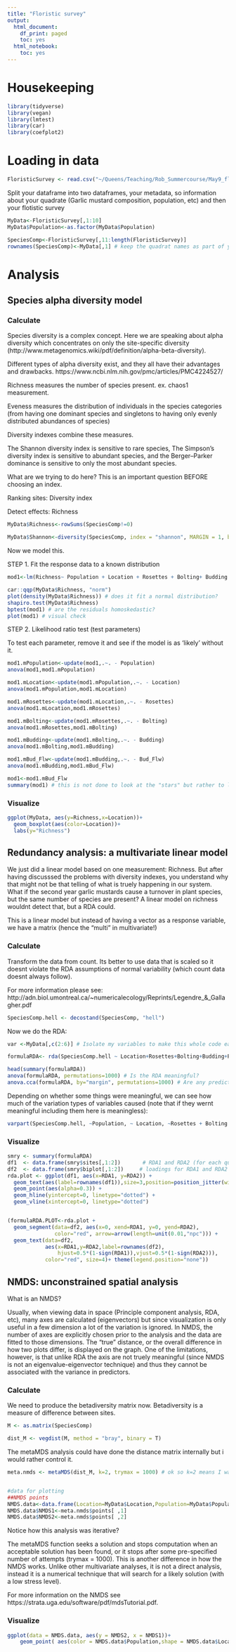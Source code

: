 ```yaml
---
title: "Floristic survey"
output:
  html_document:
    df_print: paged
    toc: yes
  html_notebook:
    toc: yes
---
```

# Housekeeping

```r
library(tidyverse)
library(vegan)
library(lmtest)
library(car)
library(coefplot2)
```

# Loading in data

```r
FloristicSurvey <- read.csv("~/Queens/Teaching/Rob_Summercourse/May9_floristicsurvey.csv")
```


Split your dataframe into two dataframes, your metadata, so information about your quadrate (Garlic mustard composition, population, etc) and then your flotistic survey

```r
MyData<-FloristicSurvey[,1:10]
MyData$Population<-as.factor(MyData$Population)

SpeciesComp<-FloristicSurvey[,11:length(FloristicSurvey)]
rownames(SpeciesComp)<-MyData[,1] # keep the quadrat names as part of your floristic survey dataframe.
```



# Analysis

## Species alpha diversity model

### Calculate
Species diversity is a complex concept. Here we are speaking about alpha diversity which concentrates on only the site-specific diversity (http://www.metagenomics.wiki/pdf/definition/alpha-beta-diversity). 


Different types of alpha diversity exist, and they all have their advantages and drawbacks.
https://www.ncbi.nlm.nih.gov/pmc/articles/PMC4224527/

Richness measures the number of species present. ex. chaos1 measurement.

Eveness measures the distribution of individuals in the species categories (from having one dominant species and singletons to having only evenly distributed abundances of species)

Diversity indexes combine these measures. 

The Shannon diversity index is sensitive to rare species, The Simpson's diversity index is sensitive to abundant species, and the Berger–Parker dominance is sensitive to only the most abundant species.  

What are we trying to do here? This is an important question BEFORE choosing an index.

Ranking sites: Diversity index

Detect effects: Richness

```r
MyData$Richness<-rowSums(SpeciesComp!=0)

MyData$Shannon<-diversity(SpeciesComp, index = "shannon", MARGIN = 1, base = exp(1))
```

Now we model this. 

STEP 1. Fit the response data to a known distribution

```r
mod1<-lm(Richness~ Population + Location + Rosettes + Bolting+ Budding + Bud_Flw, data = MyData)

car::qqp(MyData$Richness, "norm")
plot(density(MyData$Richness)) # does it fit a normal distribution?
shapiro.test(MyData$Richness) 
bptest(mod1) # are the residuals homoskedastic?
plot(mod1) # visual check
```

STEP 2. Likelihood ratio test (test parameters)

To test each parameter, remove it and see if the model is as 'likely' without it. 


```r
mod1.mPopulation<-update(mod1,.~. - Population)
anova(mod1,mod1.mPopulation)

mod1.mLocation<-update(mod1.mPopulation,.~. - Location)
anova(mod1.mPopulation,mod1.mLocation)

mod1.mRosettes<-update(mod1.mLocation,.~. - Rosettes)
anova(mod1.mLocation,mod1.mRosettes)

mod1.mBolting<-update(mod1.mRosettes,.~. - Bolting)
anova(mod1.mRosettes,mod1.mBolting)

mod1.mBudding<-update(mod1.mBolting,.~. - Budding)
anova(mod1.mBolting,mod1.mBudding)

mod1.mBud_Flw<-update(mod1.mBudding,.~. - Bud_Flw)
anova(mod1.mBudding,mod1.mBud_Flw)

mod1<-mod1.mBud_Flw
summary(mod1) # this is not done to look at the "stars" but rather to look at the Estimate value.
```

### Visualize

```r
ggplot(MyData, aes(y=Richness,x=Location))+
  geom_boxplot(aes(color=Location))+
  labs(y="Richness")
```

## Redundancy analysis: a multivariate linear model

We just did a linear model based on one measurement: Richness. But after having discusssed the problems with diversity indexes, you understand why that might not be that telling of what is truely happening in our system. What if the second year garlic mustards cause a turnover in plant species, but the same number of species are present? A linear model on richness wouldnt detect that, but a RDA could. 

This is a linear model but instead of having a vector as a response variable, we have a matrix (hence the "multi" in multivariate!)

### Calculate

Transform the data from count. Its better to use data that is scaled so it doesnt violate the RDA assumptions of normal variability (which count data doesnt always follow).

For more information please see: http://adn.biol.umontreal.ca/~numericalecology/Reprints/Legendre_&_Gallagher.pdf

```r
SpeciesComp.hell <- decostand(SpeciesComp, "hell")
```

Now we do the RDA:

```r
var <-MyData[,c(2:6)] # Isolate my variables to make this whole code easier to read, since theres been no flowering we wont include it (all 0's will just mess with the analysis)

formulaRDA<- rda(SpeciesComp.hell ~ Location+Rosettes+Bolting+Budding+Population, data=var, scale=T) # notice my predictive variable are being scaled too.

head(summary(formulaRDA))
anova(formulaRDA, permutations=1000) # Is the RDA meaningful?
anova.cca(formulaRDA, by="margin", permutations=1000) # Are any predictor variables meaningful?
```

Depending on whether some things were meaningful, we can see how much of the variation types of variables caused (note that if they wernt meaningful including them here is meaningless):

```r
varpart(SpeciesComp.hell, ~Population, ~ Location, ~Rosettes + Bolting + Budding, data=var)
```



### Visualize

```r
smry <- summary(formulaRDA)
df1  <- data.frame(smry$sites[,1:2])       # RDA1 and RDA2 (for each quadrate)
df2  <- data.frame(smry$biplot[,1:2])     # loadings for RDA1 and RDA2 (for each variable)
rda.plot <- ggplot(df1, aes(x=RDA1, y=RDA2)) + 
  geom_text(aes(label=rownames(df1)),size=3,position=position_jitter(width=.2,height=.2)) +
  geom_point(aes(alpha=0.3)) +
  geom_hline(yintercept=0, linetype="dotted") +
  geom_vline(xintercept=0, linetype="dotted")  


(formulaRDA.PLOT<-rda.plot +
  geom_segment(data=df2, aes(x=0, xend=RDA1, y=0, yend=RDA2), 
               color="red", arrow=arrow(length=unit(0.01,"npc"))) +
  geom_text(data=df2, 
            aes(x=RDA1,y=RDA2,label=rownames(df2),
                hjust=0.5*(1-sign(RDA1)),vjust=0.5*(1-sign(RDA2))), 
            color="red", size=4)+ theme(legend.position="none"))
```

## NMDS: unconstrained spatial analysis

What is an NMDS? 

Usually, when viewing data in space (Principle component analysis, RDA, etc), many axes are calculated (eigenvectors) but since visualization is only useful in a few dimension a lot of the variation is ignored. In NMDS, the number of axes are explicitly chosen prior to the analysis and the data are fitted to those dimensions. The "true" distance, or the overall difference in how two plots differ, is displayed on the graph. One of the limitations, however, is that unlike RDA the axis are not truely meaningful (since NMDS is not  an eigenvalue-eigenvector technique) and thus they cannot be associated with the variance in predictors.


### Calculate

We need to produce the betadiversity matrix now. Betadiversity is a measure of difference between sites.

```r
M <- as.matrix(SpeciesComp)

dist_M <- vegdist(M, method = "bray", binary = T)
```

The metaMDS analysis could have done the distance matrix internally but i would rather control it. 

```r
meta.nmds <- metaMDS(dist_M, k=2, trymax = 1000) # ok so k=2 means I want 2 dimensions 


#data for plotting 
##NMDS points
NMDS.data<-data.frame(Location=MyData$Location,Population=MyData$Population) 
NMDS.data$NMDS1<-meta.nmds$points[ ,1] 
NMDS.data$NMDS2<-meta.nmds$points[ ,2] 
```

Notice how this analysis was iterative? 

The metaMDS function seeks a solution and stops computation when an acceptable solution has been found, or it stops after some pre-specified number of attempts (trymax = 1000). This is another difference in how the NMDS works. Unlike other multivariate analyses, it is not a direct analysis, instead it is a numerical technique that will search for a likely solution (with a low stress level).

For more information on the NMDS see https://strata.uga.edu/software/pdf/mdsTutorial.pdf.

### Visualize

```r
ggplot(data = NMDS.data, aes(y = NMDS2, x = NMDS1))+ 
    geom_point( aes(color = NMDS.data$Population,shape = NMDS.data$Location), size = 1.5,alpha=0.6)
```

